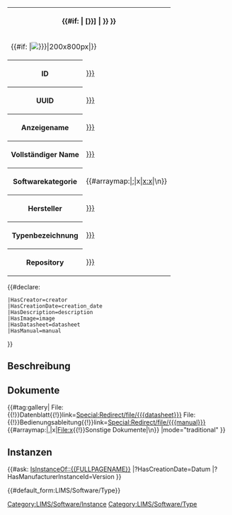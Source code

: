 <noinclude>{{OslTemplate:Helper/Docu/FormTemplate}}
{{OslTemplate:LIMS/Common/Template}}
</noinclude>
<includeonly><table class="info_box">
<tr>
<th class="heading" colspan="2">{{#if: {{{display_name|}}}|{{{display_name|}}} [{{{id|{{PAGENAME}}}}}] | {{{id|{{PAGENAME}}}}} }}</th>
</tr>
<tr>
<td class="picture" colspan="2">{{#if: {{{image|}}}|[[File:{{{image|}}}|200x800px]]|}}</td>
</tr>
<tr>
<th>ID</th>
<td>[[HasId::{{{id|{{PAGENAMEE}}}}}]]</td>
</tr>
<tr>
<th>UUID</th>
<td>[[HasUuid::{{{uuid|{{OslTemplate:ID/UUID/Format/Normal |{{PAGENAME}}}}}}}]]</td>
</tr>
<tr>
<th>Anzeigename</th>
<td>[[HasDisplayName::{{{display_name|}}}]]</td>
</tr>
<tr>
<th>Vollständiger Name</th>
<td>[[HasName::{{{full_name|}}}]]</td>
</tr>
<tr>
<th>Softwarekategorie</th>
<td>{{#arraymap:{{{category|}}}|;|x|[[x]][[:x]]|\n}}</td>
</tr>
<tr>
<th>Hersteller</th>
<td>[[HasManufacturer::{{{manufacturer|}}}]]</td>
</tr>
<tr>
<th>Typenbezeichnung</th>
<td>[[HasManufacturerTypeId::{{{manufacturer_type_id|}}}]]</td>
</tr>
<tr>
<th>Repository</th>
<td>[[HasUrl::{{{repository|}}}]]</td>
</tr>
</table>
<!-- {{#ask: [[{{FULLPAGENAME}}]]
|?Category=
|mainlabel=-
|format=plain
}} -->
{{OslTemplate:LIMS/Common |Software|Type|name={{{display_name|}}}}}
{{#declare:
 |HasCreator=creator
 |HasCreationDate=creation_date
 |HasDescription=description
 |HasImage=image
 |HasDatasheet=datasheet
 |HasManual=manual
}}

== Beschreibung ==
{{{description|}}}

== Dokumente ==
{{#tag:gallery|
File:{{{datasheet}}}{{!}}Datenblatt{{!}}link=[[Special:Redirect/file/{{{datasheet}}}]]
File:{{{manual}}}{{!}}Bedienungsableitung{{!}}link=[[Special:Redirect/file/{{{manual}}}]]
{{#arraymap:{{{additional_documents|}}}|,|x|File:x{{!}}Sonstige Dokumente|\n}}
|mode="traditional"
}}

== Instanzen ==
{{#ask: [[Category:LIMS/Software/Instance]] [[IsInstanceOf::{{FULLPAGENAME}}]]
|?HasCreationDate=Datum
|?HasManufacturerInstanceId=Version
}}

[[Category:LIMS/Software/Type]]{{#default_form:LIMS/Software/Type}}
</includeonly>